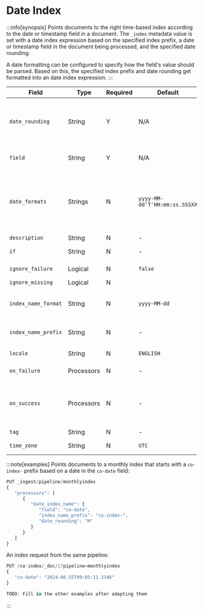 # Date Index

:::info[synopsis]
Points documents to the right time-based index according to the date or timestamp field in a document. The `_index` metadata value is set with a date index expression based on the specified index prefix, a date or timestamp field in the document being processed, and the specified date rounding.

A date formatting can be configured to specify how the field's value should be parsed. Based on this, the specified index prefix and date rounding get formatted into an date index expression.
:::

|Field|Type|Required|Default|Description|
|---|---|---|---|---|
|`date_rounding`|String|Y|N/A|Rounding logic. Valid values: `y`, `M`, `w`, `d`, `h`, `m`, `s` (year, month, week, day, hour, minute, second)|
|`field`|String|Y|N/A|The field to get the date or timestamp from|
|`date_formats`|Strings|N|`yyyy-MM-dd'T'HH:mm:ss.SSSXX`|Expected date format for parsing dates/timestamps. Valid formats: Java time pattern, ISO8601, UNIX, UNIX_MS, or TAI64N|
|`description`|String|N|-|Explanatory note|
|`if`|String|N|-|Execute on this condition|
|`ignore_failure`|Logical|N|`false`|See [Handling Failures](../handling-failures.mdx)|
|`ignore_missing`|Logical|N|||
|`index_name_format`|String|N|`yyyy-MM-dd`|Format to use to print the parsed date. Expects a valid Java pattern.|
|`index_name_prefix`|String|N|-|Prefix of the index to be prepended to the printed date|
|`locale`|String|N|`ENGLISH`|Locale to use to parse the date|
|`on_failure`|Processors|N|-|See [Handling Failures](../handling-failures.mdx)|
|`on_success`|Processors|N|-|Use to inform the user that no errors were raised or to specify the next processor to run|
|`tag`|String|N|-|Identifier|
|`time_zone`|String|N|`UTC`|Timezone to use to parse the date|

:::note[examples]
Points documents to a monthly index that starts with a `co-index-` prefix based on a date in the `co-date` field:

```js
PUT _ingest/pipeline/monthlyindex
{
   "processors": [
      {
         "date_index_name": {
            "field": "co-date",
            "index_name_prefix": "co-index-",
            "date_rounding": "M"
         }
      }
   ]
}
```

An index request from the same pipeline:

```js
PUT /co-index/_doc/1?pipeline=monthlyindex
{
   "co-date": "2024-06-55T09:05:11.3346"
}

TODO: Fill in the other examples after adapting them

```
:::
